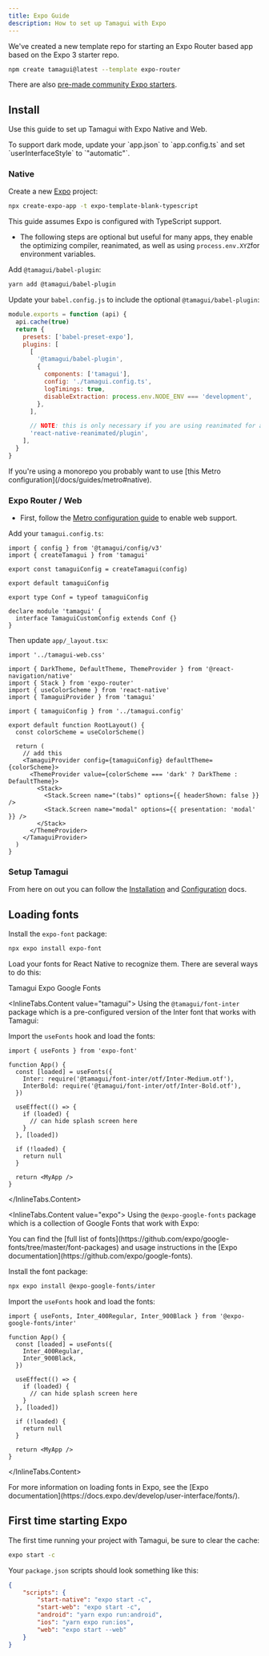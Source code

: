 ```yaml
---
title: Expo Guide
description: How to set up Tamagui with Expo
---
```


We've created a new template repo for starting an Expo Router based app based on
the Expo 3 starter repo.

```bash
npm create tamagui@latest --template expo-router
```

There are also [pre-made community Expo starters](/community).

## Install

Use this guide to set up Tamagui with Expo Native and Web.

<Notice>
    To support dark mode, update your `app.json` to `app.config.ts` and set `userInterfaceStyle` to `"automatic"`.
</Notice>

### Native

Create a new [Expo](https://docs.expo.dev/get-started/create-a-project/#initialize-a-new-project) project:

```bash
npx create-expo-app -t expo-template-blank-typescript
```

<Notice>
    This guide assumes Expo is configured with TypeScript support.
</Notice>

- The following steps are optional but useful for many apps, they enable the optimizing compiler, reanimated, as well as using `process.env.XYZ`for environment variables.

Add `@tamagui/babel-plugin`:

```bash
yarn add @tamagui/babel-plugin
```

Update your `babel.config.js` to include the optional `@tamagui/babel-plugin`:

```js
module.exports = function (api) {
  api.cache(true)
  return {
    presets: ['babel-preset-expo'],
    plugins: [
      [
        '@tamagui/babel-plugin',
        {
          components: ['tamagui'],
          config: './tamagui.config.ts',
          logTimings: true,
          disableExtraction: process.env.NODE_ENV === 'development',
        },
      ],

      // NOTE: this is only necessary if you are using reanimated for animations
      'react-native-reanimated/plugin',
    ],
  }
}

```

<Notice>
    If you're using a monorepo you probably want to use [this Metro configuration](/docs/guides/metro#native).
</Notice>

### Expo Router / Web

- First, follow the [Metro configuration guide](/docs/guides/metro#web-support) to enable web support.

Add your `tamagui.config.ts`:

```tsx
import { config } from '@tamagui/config/v3'
import { createTamagui } from 'tamagui'

export const tamaguiConfig = createTamagui(config)

export default tamaguiConfig

export type Conf = typeof tamaguiConfig

declare module 'tamagui' {
  interface TamaguiCustomConfig extends Conf {}
}
```

Then update `app/_layout.tsx`:

```tsx showFull
import '../tamagui-web.css'

import { DarkTheme, DefaultTheme, ThemeProvider } from '@react-navigation/native'
import { Stack } from 'expo-router'
import { useColorScheme } from 'react-native'
import { TamaguiProvider } from 'tamagui'

import { tamaguiConfig } from '../tamagui.config'

export default function RootLayout() {
  const colorScheme = useColorScheme()

  return (
    // add this
    <TamaguiProvider config={tamaguiConfig} defaultTheme={colorScheme}>
      <ThemeProvider value={colorScheme === 'dark' ? DarkTheme : DefaultTheme}>
        <Stack>
          <Stack.Screen name="(tabs)" options={{ headerShown: false }} />
          <Stack.Screen name="modal" options={{ presentation: 'modal' }} />
        </Stack>
      </ThemeProvider>
    </TamaguiProvider>
  )
}
```

### Setup Tamagui

From here on out you can follow the [Installation](/docs/intro/installation) and [Configuration](/docs/core/configuration) docs.

## Loading fonts

Install the `expo-font` package:

```bash
npx expo install expo-font
```

Load your fonts for React Native to recognize them. There are several ways to do this:

<Spacer size="$6" />

<InlineTabs id="font" defaultValue="tamagui">
<InlineTabs.List>
    <InlineTabs.Tab value="tamagui">Tamagui</InlineTabs.Tab>
    <InlineTabs.Tab value="expo">Expo Google Fonts</InlineTabs.Tab>
</InlineTabs.List>

<InlineTabs.Content value="tamagui">
Using the `@tamagui/font-inter` package which is a pre-configured version of the Inter font that works with Tamagui:

Import the `useFonts` hook and load the fonts:

```tsx
import { useFonts } from 'expo-font'

function App() {
  const [loaded] = useFonts({
    Inter: require('@tamagui/font-inter/otf/Inter-Medium.otf'),
    InterBold: require('@tamagui/font-inter/otf/Inter-Bold.otf'),
  })

  useEffect(() => {
    if (loaded) {
      // can hide splash screen here
    }
  }, [loaded])

  if (!loaded) {
    return null
  }

  return <MyApp />
}
```
</InlineTabs.Content>

<InlineTabs.Content value="expo">
Using the `@expo-google-fonts` package which is a collection of Google Fonts that work with Expo:

<Notice>
    You can find the [full list of fonts](https://github.com/expo/google-fonts/tree/master/font-packages) and usage instructions in the [Expo documentation](https://github.com/expo/google-fonts).
</Notice>

Install the font package:

```bash
npx expo install @expo-google-fonts/inter
```

Import the `useFonts` hook and load the fonts:

```tsx
import { useFonts, Inter_400Regular, Inter_900Black } from '@expo-google-fonts/inter'

function App() {
  const [loaded] = useFonts({
    Inter_400Regular,
    Inter_900Black,
  })

  useEffect(() => {
    if (loaded) {
      // can hide splash screen here
    }
  }, [loaded])

  if (!loaded) {
    return null
  }

  return <MyApp />
}
```
</InlineTabs.Content>
</InlineTabs>

<Notice>
    For more information on loading fonts in Expo, see the [Expo documentation](https://docs.expo.dev/develop/user-interface/fonts/).
</Notice>

## First time starting Expo

The first time running your project with Tamagui, be sure to clear the cache:

```bash
expo start -c
```

Your `package.json` scripts should look something like this:

```json
{
    "scripts": {
        "start-native": "expo start -c",
        "start-web": "expo start -c",
        "android": "yarn expo run:android",
        "ios": "yarn expo run:ios",
        "web": "expo start --web"
    }
}
```